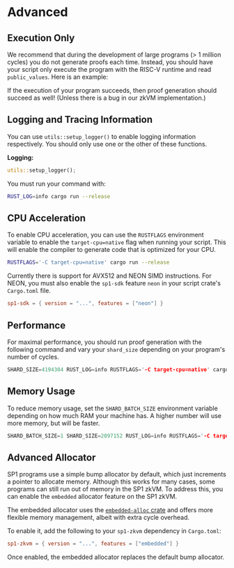 
# Advanced

## Execution Only

We recommend that during the development of large programs (> 1 million cycles) you do not generate proofs each time.
Instead, you should have your script only execute the program with the RISC-V runtime and read `public_values`. Here is an example:

<Execute />

If the execution of your program succeeds, then proof generation should succeed as well! (Unless there is a bug in our zkVM implementation.)

## Logging and Tracing Information

You can use `utils::setup_logger()` to enable logging information respectively. You should only use one or the other of these functions.

**Logging:**

```rust
utils::setup_logger();
```

You must run your command with:

```bash
RUST_LOG=info cargo run --release
```

## CPU Acceleration

To enable CPU acceleration, you can use the `RUSTFLAGS` environment variable to enable the `target-cpu=native` flag when running your script. This will enable the compiler to generate code that is optimized for your CPU.

```bash
RUSTFLAGS='-C target-cpu=native' cargo run --release
```

Currently there is support for AVX512 and NEON SIMD instructions. For NEON, you must also enable the `sp1-sdk` feature `neon` in your script crate's `Cargo.toml` file.

```toml
sp1-sdk = { version = "...", features = ["neon"] }
```

## Performance

For maximal performance, you should run proof generation with the following command and vary your `shard_size` depending on your program's number of cycles.

```rust
SHARD_SIZE=4194304 RUST_LOG=info RUSTFLAGS='-C target-cpu=native' cargo run --release
```

## Memory Usage

To reduce memory usage, set the `SHARD_BATCH_SIZE` environment variable depending on how much RAM
your machine has. A higher number will use more memory, but will be faster.

```rust
SHARD_BATCH_SIZE=1 SHARD_SIZE=2097152 RUST_LOG=info RUSTFLAGS='-C target-cpu=native' cargo run --release
```

## Advanced Allocator

SP1 programs use a simple bump allocator by default, which just increments a pointer to allocate memory. Although this works for many cases, some programs can still run out of memory in the SP1 zkVM. To address this, you can enable the `embedded` allocator feature on the SP1 zkVM.

The embedded allocator uses the [`embedded-alloc` crate](https://crates.io/crates/embedded-alloc) and offers more flexible memory management, albeit with extra cycle overhead.

To enable it, add the following to your `sp1-zkvm` dependency in `Cargo.toml`:

```toml
sp1-zkvm = { version = "...", features = ["embedded"] }
```

Once enabled, the embedded allocator replaces the default bump allocator.
